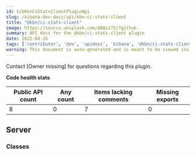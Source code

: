 ```yaml
---
id: kibKbnCiStatsClientPluginApi
slug: /kibana-dev-docs/api/kbn-ci-stats-client
title: "@kbn/ci-stats-client"
image: https://source.unsplash.com/400x175/?github
summary: API docs for the @kbn/ci-stats-client plugin
date: 2022-04-26
tags: ['contributor', 'dev', 'apidocs', 'kibana', '@kbn/ci-stats-client']
warning: This document is auto-generated and is meant to be viewed inside our experimental, new docs system. Reach out in #docs-engineering for more info.
---
```




Contact [Owner missing] for questions regarding this plugin.

**Code health stats**

| Public API count  | Any count | Items lacking comments | Missing exports |
|-------------------|-----------|------------------------|-----------------|
| 8 | 0 | 7 | 0 |

## Server

### Classes
<DocDefinitionList data={kbnCiStatsClientObj.server.classes}/>


